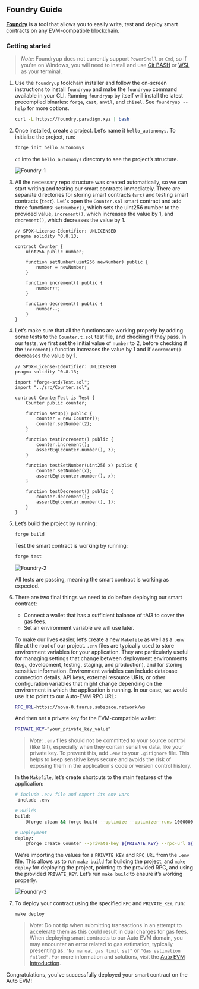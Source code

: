 ## Foundry Guide

[**Foundry**](https://book.getfoundry.sh/) is a tool that allows you to easily write, test and deploy smart contracts on any EVM-compatible blockchain.

### Getting started

 > *Note:* Foundryup does not currently support `PowerShell` or `Cmd`, so if you're on Windows, you will need to install and use [Git BASH](https://gitforwindows.org/) or [WSL](https://learn.microsoft.com/en-us/windows/wsl/install) as your terminal.

1. Use the `foundryup` toolchain installer and follow the on-screen instructions to install `foundryup` and make the `foundryup` command available in your CLI. Running `foundryup` by itself will install the latest precompiled binaries: `forge`, `cast`, `anvil`, and `chisel`. See `foundryup --help` for more options.
    ```bash
    curl -L https://foundry.paradigm.xyz | bash
    ```

2. Once installed, create a project. Let’s name it `hello_autonomys`. To initialize the project, run:
    ```bash
    forge init hello_autonomys
    ```
   `cd` into the `hello_autonomys` directory to see the project’s structure.

    ![Foundry-1](/developers/Foundry-1.png)

3. All the necessary repo structure was created automatically, so we can start writing and testing our smart contracts immediately. There are separate directories for storing smart contracts (`src`) and testing smart contracts (`test`). Let's open the `Counter.sol` smart contract and add three functions: `setNumber()`, which sets the uint256 number to the provided value, `increment()`, which increases the value by 1, and `decrement()`, which decreases the value by 1.

    ```
    // SPDX-License-Identifier: UNLICENSED
    pragma solidity ^0.8.13;

    contract Counter {
        uint256 public number;

        function setNumber(uint256 newNumber) public {
            number = newNumber;
        }

        function increment() public {
            number++;
        }

        function decrement() public {
            number--;
        }
    }
    ```

4. Let’s make sure that all the functions are working properly by adding some tests to the `Counter.t.sol` test file, and checking if they pass. In our tests, we first set the initial value of `number` to 2, before checking if the `increment()` function increases the value by 1 and if `decrement()` decreases the value by 1.

    ```
    // SPDX-License-Identifier: UNLICENSED
    pragma solidity ^0.8.13;

    import "forge-std/Test.sol";
    import "../src/Counter.sol";

    contract CounterTest is Test {
        Counter public counter;

        function setUp() public {
            counter = new Counter();
            counter.setNumber(2);
        }

        function testIncrement() public {
            counter.increment();
            assertEq(counter.number(), 3);
        }

        function testSetNumber(uint256 x) public {
            counter.setNumber(x);
            assertEq(counter.number(), x);
        }

        function testDecrement() public {
            counter.decrement();
            assertEq(counter.number(), 1);
        }
    }
    ```

5. Let’s build the project by running: 

    ```bash
    forge build
    ```

    Test the smart contract is working by running:

    ```bash
    forge test
    ```

    ![Foundry-2](/developers/Foundry-2.png)

    All tests are passing, meaning the smart contract is working as expected.

6. There are two final things we need to do before deploying our smart contract:
    - Connect a wallet that has a sufficient balance of tAI3 to cover the gas fees.
    - Set an environment variable we will use later.

    To make our lives easier, let’s create a new `Makefile` as well as a `.env` file at the root of our project. `.env` files are typically used to store environment variables for your application. They are particularly useful for managing settings that change between deployment environments (e.g., development, testing, staging, and production), and for storing sensitive information. Environment variables can include database connection details, API keys, external resource URIs, or other configuration variables that might change depending on the environment in which the application is running. In our case, we would use it to point to our Auto-EVM RPC URL:

    ```bash
    RPC_URL=https://nova-0.taurus.subspace.network/ws
    ```

    And then set a private key for the EVM-compatible wallet:

    ```bash
    PRIVATE_KEY=”your_private_key_value”
    ```
    
    > *Note:* `.env` files should not be committed to your source control (like Git), especially when they contain sensitive data, like your private key. To prevent this, add `.env` to your `.gitignore` file. This helps to keep sensitive keys secure and avoids the risk of exposing them in the application's code or version control history.

    In the `Makefile`, let’s create shortcuts to the main features of the application:

    ```bash
    # include .env file and export its env vars
    -include .env

    # Builds
    build:
	    @forge clean && forge build --optimize --optimizer-runs 1000000

    # Deployment
    deploy:
	    @forge create Counter --private-key ${PRIVATE_KEY} --rpc-url ${RPC_URL}
    ```

    We're importing the values for a `PRIVATE_KEY` and `RPC_URL` from the `.env` file. This allows us to run `make build` for building the project, and `make deploy` for deploying the project, pointing to the provided RPC, and using the provided `PRIVATE_KEY`. Let’s run `make build` to ensure it’s working properly.

    ![Foundry-3](/developers/Foundry-3.png)

7. To deploy your contract using the specified `RPC` and `PRIVATE_KEY`, run:

    ```
    make deploy
    ```

    > *Note:* Do not tip when submitting transactions in an attempt to accelerate them as this could result in dual charges for gas fees. When deploying smart contracts to our Auto EVM domain, you may encounter an error related to gas estimation, typically presenting as: `"No manual gas limit set"` or `"Gas estimation failed"`. For more information and solutions, visit the [Auto EVM Introduction](/evm/introduction).

Congratulations, you've successfully deployed your smart contract on the Auto EVM!
